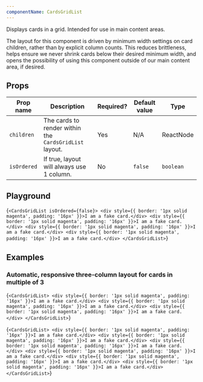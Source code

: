 ```yaml
---
componentName: CardsGridList
---
```


Displays cards in a grid. Intended for use in main content areas.

The layout for this component is driven by minimum width settings on card children, rather than by explicit column counts. This reduces brittleness, helps ensure we never shrink cards below their desired minimum width, and opens the possibility of using this component outside of our main content area, if desired.

## Props

| Prop name   | Description                                            | Required? | Default value | Type      |
| ----------- | ------------------------------------------------------ | --------- | ------------- | --------- |
| `children`  | The cards to render within the `CardsGridList` layout. | Yes       | N/A           | ReactNode |
| `isOrdered` | If true, layout will always use 1 column.              | No        | `false`       | `boolean` |

## Playground

<LiveComponent>{`
<CardsGridList isOrdered={false}>
	<div style={{ border: '1px solid magenta', padding: '16px' }}>I am a fake card.</div>
	<div style={{ border: '1px solid magenta', padding: '16px' }}>I am a fake card.</div>
	<div style={{ border: '1px solid magenta', padding: '16px' }}>I am a fake card.</div>
	<div style={{ border: '1px solid magenta', padding: '16px' }}>I am a fake card.</div>
</CardsGridList>
`}</LiveComponent>

## Examples

### Automatic, responsive three-column layout for cards in multiple of 3

<LiveComponent>{`
<CardsGridList>
	<div style={{ border: '1px solid magenta', padding: '16px' }}>I am a fake card.</div>
	<div style={{ border: '1px solid magenta', padding: '16px' }}>I am a fake card.</div>
	<div style={{ border: '1px solid magenta', padding: '16px' }}>I am a fake card.</div>
</CardsGridList>
`}</LiveComponent>

<LiveComponent>{`
<CardsGridList>
	<div style={{ border: '1px solid magenta', padding: '16px' }}>I am a fake card.</div>
	<div style={{ border: '1px solid magenta', padding: '16px' }}>I am a fake card.</div>
	<div style={{ border: '1px solid magenta', padding: '16px' }}>I am a fake card.</div>
	<div style={{ border: '1px solid magenta', padding: '16px' }}>I am a fake card.</div>
	<div style={{ border: '1px solid magenta', padding: '16px' }}>I am a fake card.</div>
	<div style={{ border: '1px solid magenta', padding: '16px' }}>I am a fake card.</div>
</CardsGridList>
`}</LiveComponent>
